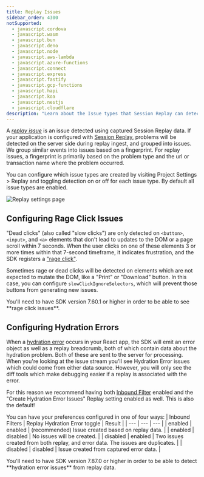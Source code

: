 ```yaml
---
title: Replay Issues
sidebar_order: 4300
notSupported:
  - javascript.cordova
  - javascript.wasm
  - javascript.bun
  - javascript.deno
  - javascript.node
  - javascript.aws-lambda
  - javascript.azure-functions
  - javascript.connect
  - javascript.express
  - javascript.fastify
  - javascript.gcp-functions
  - javascript.hapi
  - javascript.koa
  - javascript.nestjs
  - javascript.cloudflare
description: "Learn about the Issue types that Session Replay can detect."
---
```


A _[replay issue](/product/issues/issue-details/replay-issues/)_ is an issue detected using captured Session Replay data. If your application is configured with [Session Replay](/product/session-replay/), problems will be detected on the server side during replay ingest, and grouped into issues. We group similar events into issues based on a fingerprint. For replay issues, a fingerprint is primarily based on the problem type and the url or transaction name where the problem occurred.

You can configure which issue types are created by visiting Project Settings > Replay and toggling detection on or off for each issue type. By default all issue types are enabled.

![Replay settings page](./img/replay-settings.png)

## Configuring Rage Click Issues

"Dead clicks" (also called "slow clicks") are only detected on `<button>`, `<input>`, and `<a>` elements that don't lead to updates to the DOM or a page scroll within 7 seconds. When the user clicks on one of these elements 3 or more times within that 7-second timeframe, it indicates frustration, and the SDK registers a ["rage click"](/product/issues/issue-details/replay-issues/rage-clicks/).

Sometimes rage or dead clicks will be detected on elements which are not expected to mutate the DOM, like a "Print" or "Download" button. In this case, you can configure `slowClickIgnoreSelectors`, which will prevent those buttons from generating new issues.

<Alert>
  You'll need to have SDK version 7.60.1 or higher in order to be able to see
  **rage click issues**.
</Alert>

## Configuring Hydration Errors

When a [hydration error](/product/issues/issue-details/replay-issues/hydration-error/) occurs in your React app, the SDK will emit an error object as well as a replay breadcrumb, both of which contain data about the hydration problem. Both of these are sent to the server for processing. When you're looking at the issue stream you'll see Hydration Error issues which could come from either data source. However, you will only see the diff tools which make debugging easier if a replay is associated with the error.

For this reason we recommend having both [Inbound Filter](/concepts/data-management/filtering/) enabled and the "Create Hydration Error Issues" Replay setting enabled as well. This is also the default!

You can have your preferences configured in one of four ways:
| Inbound Filters | Replay Hydration Error toggle | Result |
| --- | --- | --- |
| enabled | enabled | (recommended) Issue created based on replay data. |
| enabled | disabled | No issues will be created. |
| disabled | enabled | Two issues created from both replay, and error data. The issues are duplicates. |
| disabled | disabled | Issue created from captured error data. |

<Alert>
  You'll need to have SDK version 7.87.0 or higher in order to be able to detect
  **hydration error issues** from replay data.
</Alert>
